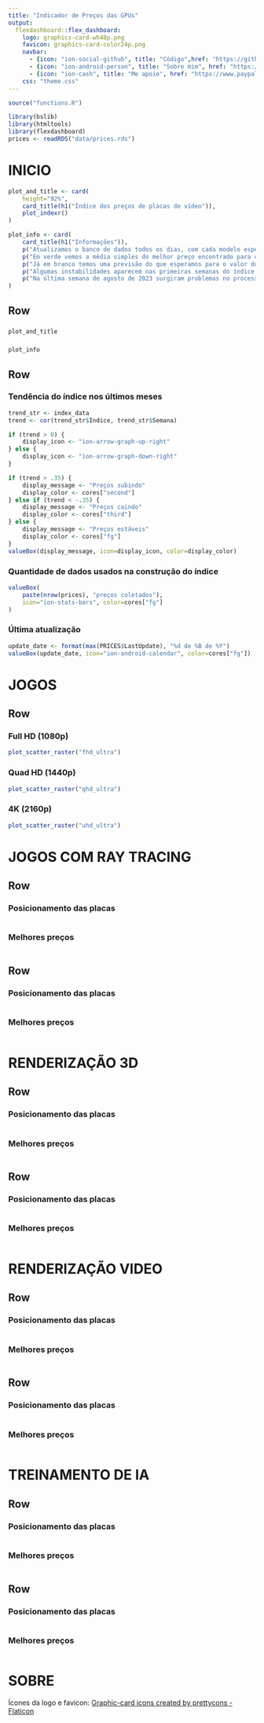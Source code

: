 ```yaml
---
title: "Indicador de Preços das GPUs"
output: 
  flexdashboard::flex_dashboard:
    logo: graphics-card-wh48p.png
    favicon: graphics-card-color24p.png
    navbar:
      - {icon: "ion-social-github", title: "Código",href: "https://github.com/VFLins/Prind_Monitor"}
      - {icon: "ion-android-person", title: "Sobre mim", href: "https://sites.google.com/view/vflins/"}
      - {icon: "ion-cash", title: "Me apoie", href: "https://www.paypal.com/donate/?hosted_button_id=LCT6TBWH4LN8S"}
    css: "theme.css"
---
```


```r
source("functions.R")

library(bslib)
library(htmltools)
library(flexdashboard)
prices <- readRDS("data/prices.rds")
```

INICIO {data-orientation=rows}
=======================================================================

```r
plot_and_title <- card(
    height="92%",
    card_title(h1("Índice dos preços de placas de vídeo")), 
    plot_indexr()
)

plot_info <- card(
    card_title(h1("Informações")),
    p("Atualizamos o banco de dados todos os dias, com cada modelo específico de placa de vídeo sendo atualizado a cada 3 dias. Aqui no índice, os preços são agregados em conjuntos de 7 dias para uma maior consistência."),
    p("Em verde vemos a média simples do melhor preço encontrado para cada chip gráfico acompanhado aqui, independentemente do modelo ou fabricante, este é nosso índice de preços."),
    p("Já em branco temos uma previsão do que esperamos para o valor do índice até o fim da próxima semana."),
    p("Algumas instabilidades aparecem nas primeiras semanas do índice, isto se deve à falta de modelos de placas de vídeo inseridos na base durante as primeiras semanas."),
    p("Na última semana de agosto de 2023 surgiram problemas no processo de coleta que só foram corrigidos ao fim da segunda semana de setembro do mesmo ano.")
)
```


Row 
-----------------------------------------------------------------------

###

```r
plot_and_title
```

### {data-width=200}

```r
plot_info
```

Row {data-height=80}
-----------------------------------------------------------------------

### Tendência do índice nos últimos meses

```r
trend_str <- index_data
trend <- cor(trend_str$Indice, trend_str$Semana)

if (trend > 0) {
    display_icon <- "ion-arrow-graph-up-right"
} else {
    display_icon <- "ion-arrow-graph-down-right"
}

if (trend > .35) {
    display_message <- "Preços subindo"
    display_color <- cores["second"]
} else if (trend < -.35) {
    display_message <- "Preços caindo"
    display_color <- cores["third"]
} else {
    display_message <- "Preços estáveis"
    display_color <- cores["fg"]
}
valueBox(display_message, icon=display_icon, color=display_color)
```

### Quantidade de dados usados na construção do índice

```r
valueBox(
    paste(nrow(prices), "preços coletados"),
    icon="ion-stats-bars", color=cores["fg"]
)
```

### Última atualização

```r
update_date <- format(max(PRICES$LastUpdate), "%d de %B de %Y")
valueBox(update_date, icon="ion-android-calendar", color=cores["fg"])
```

JOGOS {data-navmenu="PREÇO E PERFORMANCE"}
=======================================================================

Row {data-height=550 .tabset .tabset-pills}
-----------------------------------------------------------------------

### Full HD (1080p)

```r
plot_scatter_raster("fhd_ultra")
```

### Quad HD (1440p)

```r
plot_scatter_raster("qhd_ultra")
```

### 4K (2160p)

```r
plot_scatter_raster("uhd_ultra")
```


JOGOS COM RAY TRACING {data-navmenu="PREÇO E PERFORMANCE"}
=======================================================================

Row {data-height=550}
-----------------------------------------------------------------------

### Posicionamento das placas {data-height=550}

```r

```

### Melhores preços {data-height=550}

```r

```

Row {data-height=450}
-----------------------------------------------------------------------

### Posicionamento das placas {data-height=550 data-navmenu="Jogos com Ray Tracing"}

```r

```

### Melhores preços {data-height=550 data-navmenu="Jogos com Ray Tracing"}

```r

```

RENDERIZAÇÃO 3D {data-navmenu="PREÇO E PERFORMANCE"}
=======================================================================

Row {data-height=550}
-----------------------------------------------------------------------

### Posicionamento das placas {data-height=550}

```r

```

### Melhores preços {data-height=550}

```r

```

Row {data-height=450}
-----------------------------------------------------------------------

### Posicionamento das placas {data-height=550 data-navmenu="Jogos com Ray Tracing"}

```r

```

### Melhores preços {data-height=550 data-navmenu="Jogos com Ray Tracing"}

```r

```

RENDERIZAÇÃO VIDEO {data-navmenu="PREÇO E PERFORMANCE"}
=======================================================================

Row {data-height=550}
-----------------------------------------------------------------------

### Posicionamento das placas {data-height=550}

```r

```

### Melhores preços {data-height=550}

```r

```

Row {data-height=450}
-----------------------------------------------------------------------

### Posicionamento das placas {data-height=550 data-navmenu="Jogos com Ray Tracing"}

```r

```

### Melhores preços {data-height=550 data-navmenu="Jogos com Ray Tracing"}

```r

```

TREINAMENTO DE IA {data-navmenu="PREÇO E PERFORMANCE"}
=======================================================================

Row {data-height=550}
-----------------------------------------------------------------------

### Posicionamento das placas {data-height=550}

```r

```

### Melhores preços {data-height=550}

```r

```

Row {data-height=450}
-----------------------------------------------------------------------

### Posicionamento das placas {data-height=550 data-navmenu="Jogos com Ray Tracing"}

```r

```

### Melhores preços {data-height=550 data-navmenu="Jogos com Ray Tracing"}

```r

```

SOBRE
======================================================================

Ícones da logo e favicon: <a href="https://www.flaticon.com/free-icons/graphic-card" title="graphic-card icons">Graphic-card icons created by prettycons - Flaticon</a>
